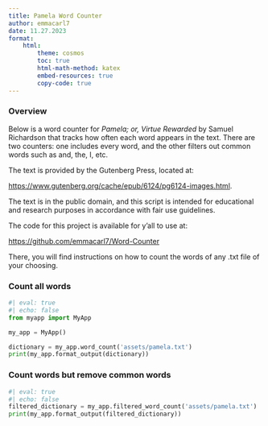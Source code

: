 ```yaml
---
title: Pamela Word Counter
author: emmacarl7
date: 11.27.2023
format:
    html:
        theme: cosmos
        toc: true
        html-math-method: katex
        embed-resources: true
        copy-code: true
---
```


### Overview

Below is a word counter for *Pamela; or, Virtue Rewarded* by Samuel Richardson that tracks how often each word appears in the text. There are two counters: one includes every word, and the other filters out common words such as and, the, I, etc. 

The text is provided by the Gutenberg Press, located at:

<https://www.gutenberg.org/cache/epub/6124/pg6124-images.html>. 

The text is in the public domain, and this script is intended for educational and research purposes in accordance with fair use guidelines.

The code for this project is available for y'all to use at:

<https://github.com/emmacarl7/Word-Counter>

There, you will find instructions on how to count the words of any .txt file of your choosing. 

### Count all words

```python
#| eval: true
#| echo: false
from myapp import MyApp

my_app = MyApp()

dictionary = my_app.word_count('assets/pamela.txt')
print(my_app.format_output(dictionary))
```


### Count words but remove common words
```python
#| eval: true
#| echo: false
filtered_dictionary = my_app.filtered_word_count('assets/pamela.txt')
print(my_app.format_output(filtered_dictionary))
```

